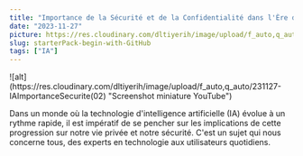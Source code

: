 ```yaml
---
title: "Importance de la Sécurité et de la Confidentialité dans l'Ère de l'Intelligence Artificielle"
date: "2023-11-27"
picture: https://res.cloudinary.com/dltiyerih/image/upload/f_auto,q_auto/231127-IAImportanceSecurite
slug: starterPack-begin-with-GitHub
tags: ["IA"]
---
```


<Link href='https://youtu.be/xkDtKHjuti4' target='_blank' className="flex items-center justify-center">
![alt](https://res.cloudinary.com/dltiyerih/image/upload/f_auto,q_auto/231127-IAImportanceSecurite(02) "Screenshot miniature YouTube")

</Link>

<p>
  Dans un monde où la technologie d'intelligence artificielle (IA) évolue à un
  rythme rapide, il est impératif de se pencher sur les implications de cette
  progression sur notre vie privée et notre sécurité. C'est un sujet qui nous
  concerne tous, des experts en technologie aux utilisateurs quotidiens.
</p>
